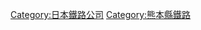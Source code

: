 {{Commonscat|Kumamoto Electric Railway}}
{{catmore}}
{{DEFAULTSORT:Kumamoto Electric Railway}}
[[Category:日本鐵路公司|Category:日本鐵路公司]]
[[Category:熊本縣鐵路|Category:熊本縣鐵路]]